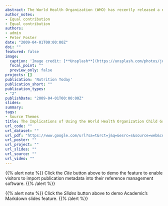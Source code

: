 ```yaml
---
abstract: The World Health Organization (WHO) has recently released a new child growth standard that it recommends for international use. The objective of this study was to demonstrate the differences and the implications of using the WHO child growth standards on Saudi children. The Saudi reference was based on a cross-sectional sample of the population of healthy children and adolescents from birth to 19 years of age. The WHO sample was selected from privileged households in some countries. Percentile construction and smoothing were performed using the lambda, mu, sigma (LMS) methodology in both studies. The data from the WHO study including the 3rd, 5th, 50th, 95th, and 97th percentiles were plotted on the Saudi charts for weight for age, height for age, and weight for height. There are major differences between the 2 studies. Compared with the Saudi charts, the WHO lower percentiles (third and fifth) are shifted upward, whereas the upper percentiles are shifted downward. The use of the WHO standards in Saudi Arabia and possibly in other countries of similar socioeconomic status increases the prevalence of undernutrition, stunting, and wasting, potentially leading to unnecessary referrals, investigations, and parental anxiety. Clear guidelines should be developed by WHO experts to guide clinicians in developing countries in the proper use of the standards not only to determine prevalence but also in the daily clinical assessment of the growth of children. 
author_notes:
- Equal contribution
- Equal contribution
authors:
- admin
- Peter Foster
date: "2009-04-01T00:00:00Z"
doi: ""
featured: false
image:
  caption: 'Image credit: [**Unsplash**](https://unsplash.com/photos/jdD8gXaTZsc)'
  focal_point: ""
  preview_only: false
projects: []
publication: 'Nutrition Today'
publication_short: ""
publication_types:
- "2"
publishDate: "2009-04-01T00:00:00Z"
slides: 
summary: 
tags:
- Source Themes
title: The Implications of Using the World Health Organization Child Growth Standards in Saudi Arabia
url_code: ""
url_dataset: ""
url_pdf: "https://www.google.com/url?sa=t&rct=j&q=&esrc=s&source=web&cd=&ved=2ahUKEwjUreaTsqPtAhXnlosKHea2BLsQFjABegQIARAC&url=https%3A%2F%2Fwww.research.manchester.ac.uk%2Fportal%2Ffiles%2F20070735%2FPOST-PEER-REVIEW-PUBLISHERS.PDF&usg=AOvVaw33d6k1IMbLxMTcLxXkHRpu"
url_poster: ""
url_project: ""
url_slides: ""
url_source: ""
url_video: ""
---
```


{{% alert note %}}
Click the *Cite* button above to demo the feature to enable visitors to import publication metadata into their reference management software.
{{% /alert %}}

{{% alert note %}}
Click the *Slides* button above to demo Academic's Markdown slides feature.
{{% /alert %}}

